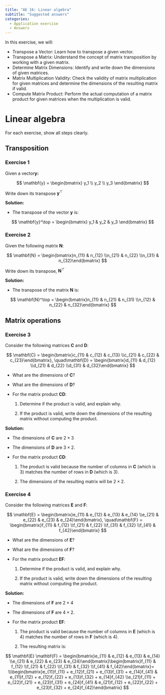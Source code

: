 ```yaml
---
title: "AE 16: Linear algebra"
subtitle: "Suggested answers"
categories: 
  - Application exercise
  - Answers
---
```


In this exercise, we will:

-   Transpose a Vector: Learn how to transpose a given vector.
-   Transpose a Matrix: Understand the concept of matrix transposition by working with a given matrix.
-   Determine Matrix Dimensions: Identify and write down the dimensions of given matrices.
-   Matrix Multiplication Validity: Check the validity of matrix multiplication for given matrices and determine the dimensions of the resulting matrix if valid.
-   Compute Matrix Product: Perform the actual computation of a matrix product for given matrices when the multiplication is valid.

# Linear algebra

For each exercise, show all steps clearly.

## Transposition

### Exercise 1

Given a vector$\mathbf{y}$**:**

$$
\mathbf{y} = \begin{bmatrix} y_1 \\ y_2 \\ y_3 \end{bmatrix}
$$

Write down its transpose $\mathbf{y}^\top$

**Solution:**

-   The transpose of the vector $\mathbf{y}$ is:

$$
\mathbf{y}^\top = \begin{bmatrix} y_1 & y_2 & y_3 \end{bmatrix}
$$

### Exercise 2

Given the following matrix $\mathbf{N}$:

$$
\mathbf{N} = \begin{bmatrix}n_{11} & n_{12} \\n_{21} & n_{22} \\n_{31} & n_{32}\end{bmatrix}
$$

Write down its transpose, $\mathbf{N}^{\top}$

**Solution:**

-   The transpose of the matrix $\mathbf{N}$ is:

$$
\mathbf{N}^\top = \begin{bmatrix}n_{11} & n_{21} & n_{31} \\n_{12} & n_{22} & n_{32}\end{bmatrix}
$$

## Matrix operations

### Exercise 3

Consider the following matrices $\mathbf{C}$ and $\mathbf{D}$:

$$
\mathbf{C} = \begin{bmatrix}c_{11} & c_{12} & c_{13} \\c_{21} & c_{22} & c_{23}\end{bmatrix}, \quad\mathbf{D} = \begin{bmatrix}d_{11} & d_{12} \\d_{21} & d_{22} \\d_{31} & d_{32}\end{bmatrix}
$$

-   What are the dimensions of $\mathbf{C}$?

-   What are the dimensions of $\mathbf{D}$?

-   For the matrix product $\mathbf{C} \mathbf{D}$:

    1.  Determine if the product is valid, and explain why.

    2.  If the product is valid, write down the dimensions of the resulting matrix without computing the product.

**Solution:**

-   The dimensions of $\mathbf{C}$ are $2 \times 3$

-   The dimensions of $\mathbf{D}$ are $3 \times 2$.

-   For the matrix product $\mathbf{C} \mathbf{D}$:

    1.  The product is valid because the number of columns in $\mathbf{C}$ (which is 3) matches the number of rows in $\mathbf{D}$ (which is 3).

    2.  The dimensions of the resulting matrix will be $2 \times 2$.

### Exercise 4

Consider the following matrices $\mathbf{E}$ and $\mathbf{F}$:

$$
\mathbf{E} = \begin{bmatrix}e_{11} & e_{12} & e_{13} & e_{14} \\e_{21} & e_{22} & e_{23} & e_{24}\end{bmatrix}, \quad\mathbf{F} = \begin{bmatrix}f_{11} & f_{12} \\f_{21} & f_{22} \\f_{31} & f_{32} \\f_{41} & f_{42}\end{bmatrix}
$$

-   What are the dimensions of $\mathbf{E}$?

-   What are the dimensions of $\mathbf{F}$?

-   For the matrix product $\mathbf{E} \mathbf{F}$:

    1.  Determine if the product is valid, and explain why.

    2.  If the product is valid, write down the dimensions of the resulting matrix without computing the product.

**Solution:**

-   The dimensions of $\mathbf{F}$ are $2 \times 4$

-   The dimensions of $\mathbf{F}$ are $4 \times 2$.

-   For the matrix product $\mathbf{E} \mathbf{F}$:

    1.  The product is valid because the number of columns in $\mathbf{E}$ (which is 4) matches the number of rows in $\mathbf{F}$ (which is 4).

    2.  The resulting matrix is:

$$
\mathbf{E} \mathbf{F} = \begin{bmatrix}e_{11} & e_{12} & e_{13} & e_{14} \\e_{21} & e_{22} & e_{23} & e_{24}\end{bmatrix}\begin{bmatrix}f_{11} & f_{12} \\f_{21} & f_{22} \\f_{31} & f_{32} \\f_{41} & f_{42}\end{bmatrix}= \\\begin{bmatrix}e_{11}f_{11} + e_{12}f_{21} + e_{13}f_{31} + e_{14}f_{41} & e_{11}f_{12} + e_{12}f_{22} + e_{13}f_{32} + e_{14}f_{42} \\e_{21}f_{11} + e_{22}f_{21} + e_{23}f_{31} + e_{24}f_{41} & e_{21}f_{12} + e_{22}f_{22} + e_{23}f_{32} + e_{24}f_{42}\end{bmatrix}
$$
